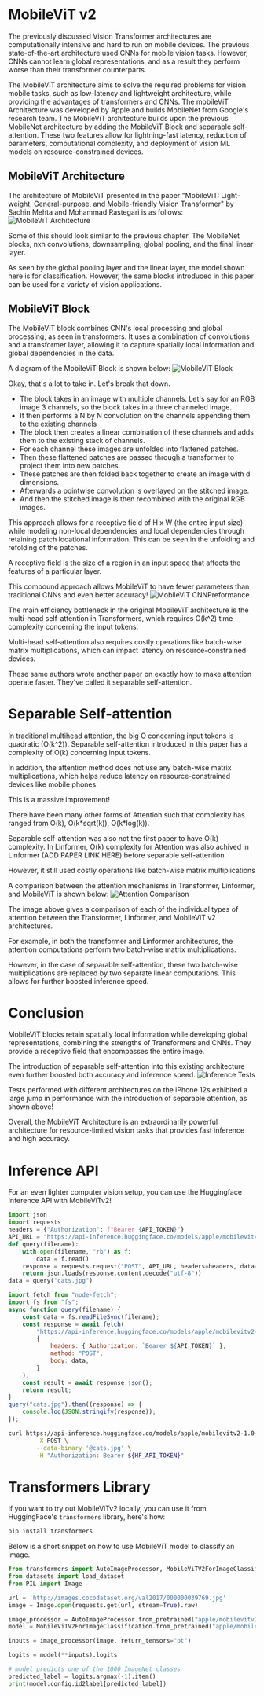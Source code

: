 # MobileViT v2 

The previously discussed Vision Transformer architectures are computationally intensive and hard to run on mobile devices. The previous state-of-the-art architecture used CNNs for mobile vision tasks. However, CNNs cannot learn global representations, and as a result they perform worse than their transformer counterparts.

The MobileViT architecture aims to solve the required problems for vision mobile tasks, such as low-latency and lightweight architecture, while providing the advantages of transformers and CNNs. The mobileViT Architecture was developed by Apple and builds MobileNet from Google's research team. The MobileViT architecture builds upon the previous MobileNet architecture by adding the MobileViT Block and separable self-attention. These two features allow for lightning-fast latency, reduction of parameters, computational complexity, and deployment of vision ML models on resource-constrained devices.

## MobileViT Architecture

The architecture of MobileViT presented in the paper "MobileViT: Light-weight, General-purpose, and Mobile-friendly Vision Transformer" by Sachin Mehta and Mohammad Rastegari is as follows:
![MobileViT Architecture](https://huggingface.co/datasets/hf-vision/course-assets/resolve/main/MobileViT-Architecture.png)

Some of this should look similar to the previous chapter. The MobileNet blocks, nxn convolutions, downsampling, global pooling, and the final linear layer.

As seen by the global pooling layer and the linear layer, the model shown here is for classification. However, the same blocks introduced in this paper can be used for a variety of vision applications.

## MobileViT Block

The MobileViT block combines CNN's local processing and global processing, as seen in transformers. It uses a combination of convolutions and a transformer layer, allowing it to capture spatially local information and global dependencies in the data. 

A diagram of the MobileViT Block is shown below:
![MobileViT Block](https://huggingface.co/datasets/hf-vision/course-assets/resolve/main/MobileViT-MobileViTBlock.png)

Okay, that's a lot to take in. Let's break that down.

- The block takes in an image with multiple channels. Let's say for an RGB image 3 channels, so the block takes in a three channeled image. 
- It then performs a N by N convolution on the channels appending them to the existing channels
- The block then creates a linear combination of these channels and adds them to the existing stack of channels.
- For each channel these images are unfolded into flattened patches.
- Then these flattened patches are passed through a transformer to project them into new patches. 
- These patches are then folded back together to create an image with d dimensions. 
- Afterwards a pointwise convolution is overlayed on the stitched image. 
- And then the stitched image is then recombined with the original RGB images.

This approach allows for a receptive field of H x W (the entire input size) while modeling non-local dependencies and local dependencies through retaining patch locational information. This can be seen in the unfolding and refolding of the patches.

<Tip>
A receptive field is the size of a region in an input space that affects the features of a particular layer.
</Tip>

This compound approach allows MobileViT to have fewer parameters than traditional CNNs and even better accuracy!
![MobileViT CNNPreformance](https://huggingface.co/datasets/hf-vision/course-assets/resolve/main/MobileViT-CNNPreformance.png)  

The main efficiency bottleneck in the original MobileViT architecture is the multi-head self-attention in Transformers, which requires O(k^2) time complexity concerning the input tokens.

Multi-head self-attention also requires costly operations like batch-wise matrix multiplications, which can impact latency on resource-constrained devices.

These same authors wrote another paper on exactly how to make attention operate faster. They've called it separable self-attention.

# Separable Self-attention

In traditional multihead attention, the big O concerning input tokens is quadratic (O(k^2)). Separable self-attention introduced in this paper has a complexity of O(k) concerning input tokens.

In addition, the attention method does not use any batch-wise matrix multiplications, which helps reduce latency on resource-constrained devices like mobile phones.

This is a massive improvement!

<Tip>
There have been many other forms of Attention such that complexity has ranged from O(k), O(k*sqrt(k)), O(k*log(k)).

Separable self-attention was also not the first paper to have O(k) complexity. In Linformer, O(k) complexity for Attention was also achived in Linformer (ADD PAPER LINK HERE) before separable self-attention.

However, it still used costly operations like batch-wise matrix multiplications
</Tip>

A comparison between the attention mechanisms in Transformer, Linformer, and MobileViT is shown below:
![Attention Comparison](https://huggingface.co/datasets/hf-vision/course-assets/resolve/main/MobileViT-Attention.png)  

The image above gives a comparison of each of the individual types of attention between the Transformer, Linformer, and MobileViT v2 architectures.

For example, in both the transformer and Linformer architectures, the attention computations perform two batch-wise matrix multiplications.  

However, in the case of separable self-attention, these two batch-wise multiplications are replaced by two separate linear computations. This allows for further boosted inference speed. 

# Conclusion

MobileViT blocks retain spatially local information while developing global representations, combining the strengths of Transformers and CNNs. They provide a receptive field that encompasses the entire image.

The introduction of separable self-attention into this existing architecture even further boosted both accuracy and inference speed.
![Inference Tests](https://huggingface.co/datasets/hf-vision/course-assets/resolve/main/MobileViT-Inference.png)

Tests performed with different architectures on the iPhone 12s exhibited a large jump in performance with the introduction of separable attention, as shown above!

Overall, the MobileViT Architecture is an extraordinarily powerful architecture for resource-limited vision tasks that provides fast inference and high accuracy.

# Inference API

For an even lighter computer vision setup, you can use the Huggingface Inference API with MobileViTv2!

```py
import json
import requests
headers = {"Authorization": f"Bearer {API_TOKEN}"}
API_URL = "https://api-inference.huggingface.co/models/apple/mobilevitv2-1.0-imagenet1k-256"
def query(filename):
    with open(filename, "rb") as f:
        data = f.read()
    response = requests.request("POST", API_URL, headers=headers, data=data)
    return json.loads(response.content.decode("utf-8"))
data = query("cats.jpg")
```
```js
import fetch from "node-fetch";
import fs from "fs";
async function query(filename) {
    const data = fs.readFileSync(filename);
    const response = await fetch(
        "https://api-inference.huggingface.co/models/apple/mobilevitv2-1.0-imagenet1k-256",
        {
            headers: { Authorization: `Bearer ${API_TOKEN}` },
            method: "POST",
            body: data,
        }
    );
    const result = await response.json();
    return result;
}
query("cats.jpg").then((response) => {
    console.log(JSON.stringify(response));
});
```
```bash
curl https://api-inference.huggingface.co/models/apple/mobilevitv2-1.0-imagenet1k-256 \
        -X POST \
        --data-binary '@cats.jpg' \
        -H "Authorization: Bearer ${HF_API_TOKEN}"
```

# Transformers Library

If you want to try out MobileViTv2 locally, you can use it from HuggingFace's `transformers` library, here's how:

```bash
pip install transformers
```
Below is a short snippet on how to use MobileViT model to classify an image.

```python
from transformers import AutoImageProcessor, MobileViTV2ForImageClassification
from datasets import load_dataset
from PIL import Image

url = 'http://images.cocodataset.org/val2017/000000039769.jpg'
image = Image.open(requests.get(url, stream=True).raw)

image_processor = AutoImageProcessor.from_pretrained("apple/mobilevitv2-1.0-imagenet1k-256")
model = MobileViTV2ForImageClassification.from_pretrained("apple/mobilevitv2-1.0-imagenet1k-256")

inputs = image_processor(image, return_tensors="pt")

logits = model(**inputs).logits

# model predicts one of the 1000 ImageNet classes
predicted_label = logits.argmax(-1).item()
print(model.config.id2label[predicted_label])
```